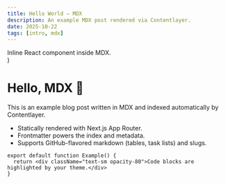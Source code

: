 ```yaml
---
title: Hello World — MDX
description: An example MDX post rendered via Contentlayer.
date: 2025-10-22
tags: [intro, mdx]
---
```


  <div className="p-4 rounded-lg bg-indigo-50 text-indigo-800 dark:bg-indigo-900/40 dark:text-indigo-200">
    Inline React component inside MDX.
  </div>
)

# Hello, MDX 👋

This is an example blog post written in MDX and indexed automatically by Contentlayer.

- Statically rendered with Next.js App Router.
- Frontmatter powers the index and metadata.
- Supports GitHub-flavored markdown (tables, task lists) and slugs.

```tsx
export default function Example() {
  return <div className="text-sm opacity-80">Code blocks are highlighted by your theme.</div>
}
```

<Note />
